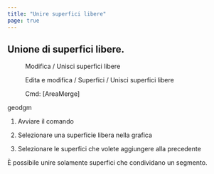 ```yaml
---
title: "Unire superfici libere"
page: true
---
```

## Unione di superfici libere.
<GeoMapper> <Menu>Modifica / Unisci superfici libere</Menu> </GeoMapper>
<GeoDesigner> <Menu>Edita e modifica / Superfici / Unisci superfici libere</Menu> 
 <Menu> Cmd: [AreaMerge] </Menu> 

 <Placeholder>geodgm</Placeholder> </GeoDesigner>

1. Avviare il comando

2. Selezionare una superficie libera nella grafica

3. Selezionare le superfici che volete aggiungere alla precedente




<Warning>
&#200; possibile unire solamente superfici che condividano un segmento.
</Warning>
